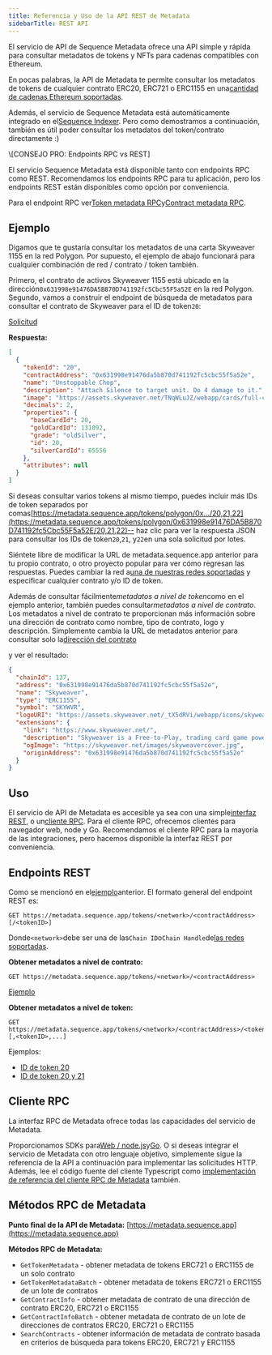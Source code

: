 ```yaml
---
title: Referencia y Uso de la API REST de Metadata
sidebarTitle: REST API
---
```


El servicio de API de Sequence Metadata ofrece una API simple y rápida para consultar metadatos de tokens y NFTs para cadenas compatibles con Ethereum.

En pocas palabras, la API de Metadata te permite consultar los metadatos de tokens de cualquier contrato ERC20, ERC721 o ERC1155 en una[cantidad de cadenas Ethereum soportadas](https://status.sequence.info).

Además, el servicio de Sequence Metadata está automáticamente integrado en el[Sequence Indexer](/api-references/indexer/overview).
Pero como demostramos a continuación, también es útil poder consultar los metadatos del token/contrato directamente :)

<Note>
  \[CONSEJO PRO: Endpoints RPC vs REST]

  El servicio Sequence Metadata está disponible tanto con endpoints RPC como REST. Recomendamos los endpoints RPC para tu aplicación, pero los endpoints REST están disponibles como opción por conveniencia.

  Para el endpoint RPC ver[Token metadata RPC](/api-references/metadata/examples/token-metadata)y[Contract metadata RPC](/api-references/metadata/examples/contract-metadata).
</Note>

## Ejemplo

Digamos que te gustaría consultar los metadatos de una carta Skyweaver 1155 en la red Polygon. Por supuesto, el ejemplo de abajo funcionará para cualquier combinación de red / contrato / token también.

Primero, el contrato de activos Skyweaver 1155 está ubicado en la dirección`0x631998e91476DA5B870D741192fc5Cbc55F5a52E`
en la red Polygon. Segundo, vamos a construir el endpoint de búsqueda de metadatos para consultar el contrato de Skyweaver para el ID de token`20`:

[Solicitud](https://metadata.sequence.app/tokens/polygon/0x631998e91476DA5B870D741192fc5Cbc55F5a52E/20)

**Respuesta:**

```json
[
  {
    "tokenId": "20",
    "contractAddress": "0x631998e91476da5b870d741192fc5cbc55f5a52e",
    "name": "Unstoppable Chop",
    "description": "Attach Silence to target unit. Do 4 damage to it.",
    "image": "https://assets.skyweaver.net/TNqWLuJZ/webapp/cards/full-cards/6x/20-silver.png",
    "decimals": 2,
    "properties": {
      "baseCardId": 20,
      "goldCardId": 131092,
      "grade": "oldSilver",
      "id": 20,
      "silverCardId": 65556
    },
    "attributes": null
  }
]
```

Si deseas consultar varios tokens al mismo tiempo, puedes incluir más IDs de token separados por comas[https://metadata.sequence.app/tokens/polygon/0x.../20,21,22](https://metadata.sequence.app/tokens/polygon/0x631998e91476DA5B870D741192fc5Cbc55F5a52E/20,21,22)-- haz clic para ver la respuesta JSON para consultar los IDs de token`20`,`21`, y`22`en una sola solicitud por lotes.

Siéntete libre de modificar la URL de metadata.sequence.app anterior para tu propio contrato, o otro proyecto popular para ver cómo regresan las respuestas. Puedes cambiar la red a[una de nuestras redes soportadas](/)
y especificar cualquier contrato y/o ID de token.

Además de consultar fácilmente*metadatos a nivel de token*como en el ejemplo anterior, también puedes consultar*metadatos a nivel de contrato*.
Los metadatos a nivel de contrato te proporcionan más información sobre una dirección de contrato como nombre, tipo de contrato, logo y descripción.
Simplemente cambia la URL de metadatos anterior para consultar solo la[dirección del contrato](https://metadata.sequence.app/tokens/polygon/0x631998e91476DA5B870D741192fc5Cbc55F5a52E)

y ver el resultado:

```json
{
  "chainId": 137,
  "address": "0x631998e91476da5b870d741192fc5cbc55f5a52e",
  "name": "Skyweaver",
  "type": "ERC1155",
  "symbol": "SKYWVR",
  "logoURI": "https://assets.skyweaver.net/_tX5dRVi/webapp/icons/skyweaver-token.png",
  "extensions": {
    "link": "https://www.skyweaver.net/",
    "description": "Skyweaver is a Free-to-Play, trading card game powered by Polygon and Ethereum.",
    "ogImage": "https://skyweaver.net/images/skyweavercover.jpg",
    "originAddress": "0x631998e91476da5b870d741192fc5cbc55f5a52e"
  }
}
```

## Uso

El servicio de API de Metadata es accesible ya sea con una simple[interfaz REST](#rest-endpoints), o un[cliente RPC](#rpc-client).
Para el cliente RPC, ofrecemos clientes para navegador web, node y Go. Recomendamos el cliente RPC para la mayoría de las integraciones, pero hacemos disponible la interfaz REST por conveniencia.

## Endpoints REST

Como se mencionó en el[ejemplo](#example)anterior. El formato general del endpoint REST es:

```
GET https://metadata.sequence.app/tokens/<network>/<contractAddress>[/<tokenID>]
```

Donde`<network>`debe ser una de las`Chain ID`o`Chain Handle`de[las redes soportadas](/).

**Obtener metadatos a nivel de contrato:**

```
GET https://metadata.sequence.app/tokens/<network>/<contractAddress>
```

[Ejemplo](https://metadata.sequence.app/tokens/polygon/0x631998e91476DA5B870D741192fc5Cbc55F5a52E)

**Obtener metadatos a nivel de token:**

```
GET https://metadata.sequence.app/tokens/<network>/<contractAddress>/<tokenID>[,<tokenID>,...]
```

Ejemplos:

* [ID de token 20](https://metadata.sequence.app/tokens/polygon/0x631998e91476DA5B870D741192fc5Cbc55F5a52E/20)
* [ID de token 20 y 21](https://metadata.sequence.app/tokens/polygon/0x631998e91476DA5B870D741192fc5Cbc55F5a52E/20,21)

## Cliente RPC

La interfaz RPC de Metadata ofrece todas las capacidades del servicio de Metadata.

Proporcionamos SDKs para[Web / node.js](https://github.com/0xsequence/sequence.js)y[Go](https://github.com/0xsequence/go-sequence).
O si deseas integrar el servicio de Metadata con otro lenguaje objetivo, simplemente sigue la referencia de la API a continuación
para implementar las solicitudes HTTP. Además, lee el código fuente del cliente Typescript como [implementación de referencia del cliente RPC de Metadata](https://github.com/0xsequence/sequence.js/blob/master/packages/metadata/src/metadata.gen.ts) también.

## Métodos RPC de Metadata

**Punto final de la API de Metadata:** [https://metadata.sequence.app](https://metadata.sequence.app)

**Métodos RPC de Metadata:**

* `GetTokenMetadata` - obtener metadata de tokens ERC721 o ERC1155 de un solo contrato
* `GetTokenMetadataBatch` - obtener metadata de tokens ERC721 o ERC1155 de un lote de contratos
* `GetContractInfo` - obtener metadata de contrato de una dirección de contrato ERC20, ERC721 o ERC1155
* `GetContractInfoBatch` - obtener metadata de contrato de un lote de direcciones de contratos ERC20, ERC721 o ERC1155
* `SearchContracts` - obtener información de metadata de contrato basada en criterios de búsqueda para tokens ERC20, ERC721 y ERC1155
